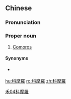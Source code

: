 {{also|科摩罗}}
==Chinese==
{{zh-forms|s=科摩罗|gloss=-}}

===Pronunciation===
{{zh-pron
|m=Kēmóluó
|c=fo1 mo1 lo4
|mn=qz:Kher-mô͘-lô/xm,zz:Kho-mô͘-lô
|cat=pn
}}

===Proper noun===
{{zh-proper noun}}

# {{lb|zh|Mainland China}} [[Comoros]]

====Synonyms====
* {{qualifier|Taiwan}} {{zh-l|葛摩}}

[[Category:zh:Countries|禾04科摩羅]]

[[hu:科摩羅]]
[[ro:科摩羅]]
[[zh:科摩羅]]